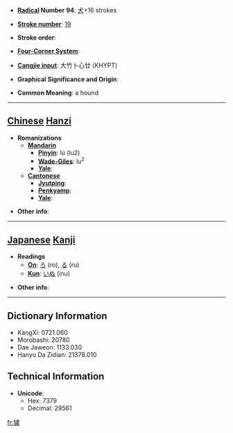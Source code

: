 * '''[[Wiktionary:Chinese radical index| Radical]] Number 94''': [[Wiktionary:Chinese radical index 犬|犬]]+16 strokes

* '''[[Wiktionary:Chinese total strokes index|Stroke number]]''': [[Wiktionary:Chinese total strokes index 19|19]]

* '''Stroke order''': 

* '''[[Wiktionary:Chinese four corner index|Four-Corner System]]''': 

* '''[[Wiktionary:Chinese Cangjie index|Cangjie input]]''': 大竹卜心廿 (KHYPT)

* '''Graphical Significance and Origin''': 

* '''Common Meaning''': a hound

----

== [[Chinese]] [[Hanzi]] ==

* '''Romanizations'''
** '''[[Mandarin]]'''
*** '''[[Pinyin]]''': lú (lu2)
*** '''[[Wade-Giles]]''': lu<sup>2</sup>
*** '''[[Yale]]''': 
** '''[[Cantonese]]'''
*** '''[[Jyutping]]''':
*** '''[[Penkyamp]]''': 
*** '''[[Yale]]''': 

* '''Other info''': 

----

== [[Japanese]] [[Kanji]] ==

* '''Readings'''
** '''[[On]]''': [[ろ]] (ro), [[る]] (ru)
** '''[[Kun]]''': [[いぬ]] (inu)

* '''Other info''':  

----

== Dictionary Information ==

* KangXi: 0721.060
* Morobashi: 20780
* Dae Jaweon: 1133.030
* Hanyu Da Zidian: 21378.010

== Technical Information ==

* '''Unicode''':
** Hex: 7379
** Decimal: 29561

[[fr:獹]]